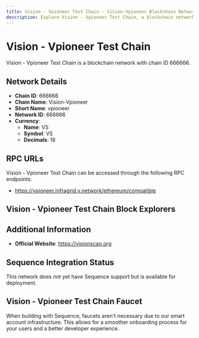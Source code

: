 ```yaml
--- 
title: Vision - Vpioneer Test Chain - Vision-Vpioneer Blockchain Network
description: Explore Vision - Vpioneer Test Chain, a blockchain network with chain ID 666666. Learn about its native currency, VS, and how to interact with the network.
---
```


# Vision - Vpioneer Test Chain

Vision - Vpioneer Test Chain is a blockchain network with chain ID 666666.

## Network Details

- **Chain ID**: 666666
- **Chain Name**: Vision-Vpioneer
- **Short Name**: vpioneer
- **Network ID**: 666666
- **Currency**: 
  - **Name**: VS
  - **Symbol**: VS
  - **Decimals**: 18

## RPC URLs

Vision - Vpioneer Test Chain can be accessed through the following RPC endpoints:

- https://vpioneer.infragrid.v.network/ethereum/compatible

## Vision - Vpioneer Test Chain Block Explorers



## Additional Information

- **Official Website**: https://visionscan.org

## Sequence Integration Status

This network does not yet have Sequence support but is available for deployment.

## Vision - Vpioneer Test Chain Faucet

When building with Sequence, faucets aren't necessary due to our smart account infrastructure. This allows for a smoother onboarding process for your users and a better developer experience.

